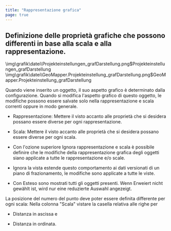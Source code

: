 ```yaml
---
title: "Rappresentazione grafica"
page: true
---
```

## Definizione delle propriet&#224; grafiche che possono differenti in base alla scala e alla rappresentazione. 

<GeoDesigner>
<Image>\img\grafik\datei\Projekteinstellungen_grafDarstellung.png$Projekteinstellungen_grafDarstellung</Image>
</GeoDesigner>
<GeoMapper>
<Image>\img\grafik\datei\GeoMapper.Projekteinstellung_grafDarstellung.png$GeoMapper.Projekteinstellung_grafDarstellung</Image>
</GeoMapper>


Quando viene inserito un oggetto, il suo aspetto grafico &#232; determinato dalla configurazione. Quando si modifica l&#39;aspetto grafico di questo oggetto, le modifiche possono essere salvate solo nella rappresentazione e scala correnti oppure in modo generale.

- <Bold> Rappresentazione: </Bold>  Mettere il visto accanto alle propriet&#224; che si desidera possano essere diverse per ogni rappresentazione.

- <Bold> Scala: </Bold>  Mettere il visto accanto alle propriet&#224; che si desidera possano essere diverse per ogni scala.




<Success>

- Con l&#39;ozione superiore <Bold> Ignora rappresentazione e scala </Bold>  &#232; possibile definire che le modifiche della rappresentazione grafica degli oggetti siano applicate a tutte le rappresentazione e/o scale.


- <Bold> Ignora la vista </Bold>  estende questo comportamento ai dati versionati di un piano di frazionamento, le modifiche sono applicate a tutte le viste.


- Con <Bold> Esteso </Bold>  sono mostrati tutti gli oggetti presenti.  Wenn <Bold> Erweiert </Bold>  nicht gew&#228;hlt ist, wird nur eine reduzierte Auswahl angezeigt. 




</Success>

<Info>
 La posizione del numero del punto deve poter essere definita differente per ogni scala:
Nella colonna &quot;Scala&quot; vistare la casella relativa alle righe per 

-  Distanza in ascissa e 


-  Distanza in ordinata.




</Info>
 